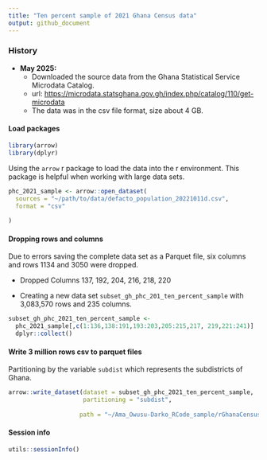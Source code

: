 ```yaml
---
title: "Ten percent sample of 2021 Ghana Census data"
output: github_document
---
```


### History

-   **May 2025:**
    -   Downloaded the source data from the Ghana Statistical Service Microdata Catalog.
    -   url: <https://microdata.statsghana.gov.gh/index.php/catalog/110/get-microdata>
    -   The data was in the csv file format, size about 4 GB.

#### Load packages

```r
library(arrow)
library(dplyr)
```

Using the `arrow` r package to load the data into the r environment. This package is helpful when working with large data sets.

```r

 
phc_2021_sample <- arrow::open_dataset(
  sources = "~/path/to/data/defacto_population_20221011d.csv", 
  format = "csv"
 
)

```

#### Dropping rows and columns

Due to errors saving the complete data set as a Parquet file, six columns and rows 1134 and 3050 were dropped.

-   Dropped Columns 137, 192, 204, 216, 218, 220

-   Creating a new data set `subset_gh_phc_201_ten_percent_sample` with 3,083,570 rows and 235 columns.

```r

subset_gh_phc_2021_ten_percent_sample <-
  phc_2021_sample[,c(1:136,138:191,193:203,205:215,217, 219,221:241)]  |>
  dplyr::collect()
```

#### Write 3 million rows csv to parquet files

Partitioning by the variable `subdist` which represents the subdistricts of Ghana.

```r

arrow::write_dataset(dataset = subset_gh_phc_2021_ten_percent_sample,
                     partitioning = "subdist",
 
                    path = "~/Ama_Owusu-Darko_RCode_sample/rGhanaCensus/data/subset_gh_phc_2021_ten_percent_sample_parquet_file")

```

#### Session info

```r

utils::sessionInfo()

```

